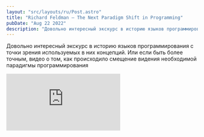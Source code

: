 ```yaml
---
layout: "src/layouts/ru/Post.astro"
title: "Richard Feldman — The Next Paradigm Shift in Programming"
pubDate: "Aug 22 2022"
description: "Довольно интересный экскурс в историю языков программирования с точки зрения используемых в них концепций. Или если быть более точным, видео о том, как происходило смещение видения необходимой парадигмы программирования"
---
```


Довольно интересный экскурс в историю языков программирования с точки зрения используемых в них концепций. Или если быть более точным, видео о том, как происходило смещение видения необходимой парадигмы программирования

<iframe src="https://www.youtube.com/embed/6YbK8o9rZfI" title="YouTube video player" frameborder="0" allowfullscreen></iframe>
